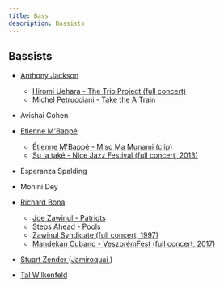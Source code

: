 ```yaml
---
title: Bass
description: Bassists
---
```


## Bassists

* [Anthony Jackson ](https://en.wikipedia.org/wiki/Anthony_Jackson_(musician))

  * [Hiromi Uehara - The Trio Project (full concert) ](https://www.youtube.com/watch?v=o63mXv9Z3h8)
  * [Michel Petrucciani - Take the A Train ](https://www.youtube.com/watch?v=elq5ra9IOBw)
  
* Avishai Cohen

* [Etienne M'Bappé ](https://fr.wikipedia.org/wiki/%C3%89tienne_M%27Bapp%C3%A9)

  * [Étienne M'Bappé - Miso Ma Munami (clip) ](https://www.youtube.com/watch?v=9ySUfVbIfIQ)
  * [Su la také - Nice Jazz Festival (full concert, 2013) ](https://www.youtube.com/watch?v=VUwAODgdLeE)
  
* Esperanza Spalding

* Mohini Dey

* [Richard Bona ](https://en.wikipedia.org/wiki/Richard_Bona)

  * [Joe Zawinul - Patriots ](https://www.youtube.com/watch?v=c4zNb01nA_A)
  * [Steps Ahead - Pools ](https://www.youtube.com/watch?v=3pBJGbZOAEM)
  * [Zawinul Syndicate (full concert, 1997) ](https://www.youtube.com/watch?v=DsTOy-WuABQ)
  * [Mandekan Cubano - VeszprémFest (full concert, 2017) ](https://www.youtube.com/watch?v=WgcFms1rhnI)

* [Stuart Zender ](https://en.wikipedia.org/wiki/Stuart_Zender) ([Jamiroquai ](https://www.youtube.com/watch?v=4JkIs37a2JE&list=PL6x9BNiJPyMsiKTvjrS0eA5P08Ik6lLKd&index=1))

* [Tal Wilkenfeld ](https://en.wikipedia.org/wiki/Tal_Wilkenfeld)